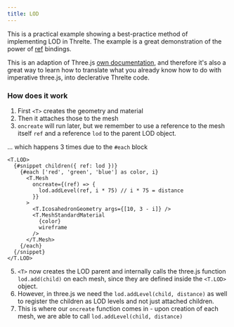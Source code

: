 ```yaml
---
title: LOD
---
```



This is a practical example showing a best-practice method of implementing LOD in Threlte. The example is a great demonstration of the power of [ref](/reference/core/t) bindings.

This is an adaption of Three.js [own documentation](https://threejs.org/docs/#api/en/objects/LOD), and therefore it's also a great way to learn how to translate what you already know how to do with imperative three.js, into declerative Threlte code.

<Example path="geometry/LOD" />

### How does it work

1. First `<T>` creates the geometry and material
2. Then it attaches those to the mesh
3. `oncreate` will run later, but we remember to use a reference to the mesh itself `ref` and a reference `lod` to the parent LOD object.

... which happens 3 times due to the `#each` block

```svelte
<T.LOD>
  {#snippet children({ ref: lod })}
    {#each ['red', 'green', 'blue'] as color, i}
      <T.Mesh
        oncreate={(ref) => {
          lod.addLevel(ref, i * 75) // i * 75 = distance
        }}
      >
        <T.IcosahedronGeometry args={[10, 3 - i]} />
        <T.MeshStandardMaterial
          {color}
          wireframe
        />
      </T.Mesh>
    {/each}
  {/snippet}
</T.LOD>
```

5. `<T>` now creates the LOD parent and internally calls the three.js function `lod.add(child)` on each mesh, since they are defined inside the `<T.LOD>` object.
6. However, in three.js we need the `lod.addLevel(child, distance)` as well to register the children as LOD levels and not just attached children.
7. This is where our `oncreate` function comes in - upon creation of each mesh, we are able to call `lod.addLevel(child, distance)`
